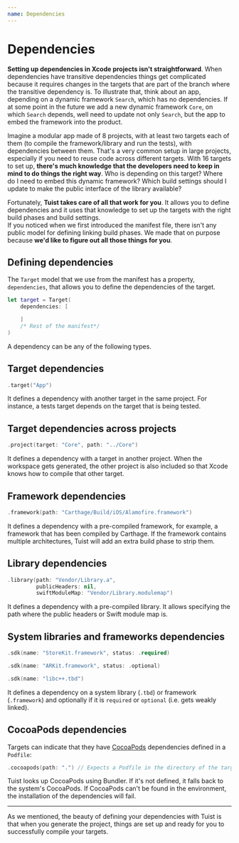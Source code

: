 ```yaml
---
name: Dependencies
---
```



# Dependencies

**Setting up dependencies in Xcode projects isn't straightforward**. When dependencies have transitive dependencies things get complicated because it requires changes in the targets that are part of the branch where the transitive dependency is. To illustrate that, think about an app, depending on a dynamic framework `Search`, which has no dependencies. If at some point in the future we add a new dynamic framework `Core`, on which `Search` depends, well need to update not only `Search`, but the app to embed the framework into the product.

Imagine a modular app made of 8 projects, with at least two targets each of them \(to compile the framework/library and run the tests\), with dependencies between them. That's a very common setup in large projects, especially if you need to reuse code across different targets. With 16 targets to set up, **there's much knowledge that the developers need to keep in mind to do things the right way**. Who is depending on this target? Where do I need to embed this dynamic framework? Which build settings should I update to make the public interface of the library available?

Fortunately, **Tuist takes care of all that work for you**. It allows you to define dependencies and it uses that knowledge to set up the targets with the right build phases and build settings.  
If you noticed when we first introduced the manifest file, there isn't any public model for defining linking build phases. We made that on purpose because **we'd like to figure out all those things for you**.

## Defining dependencies

The `Target` model that we use from the manifest has a property, `dependencies`, that allows you to define the dependencies of the target.

```swift
let target = Target(
    dependencies: [

    ]
    /* Rest of the manifest*/
)
```

A dependency can be any of the following types.

## Target dependencies

```swift
.target("App")
```

It defines a dependency with another target in the same project. For instance, a tests target depends on the target that is being tested.

## Target dependencies across projects

```swift
.project(target: "Core", path: "../Core")
```

It defines a dependency with a target in another project. When the workspace gets generated, the other project is also included so that Xcode knows how to compile that other target.

## Framework dependencies

```swift
.framework(path: "Carthage/Build/iOS/Alamofire.framework")
```

It defines a dependency with a pre-compiled framework, for example, a framework that has been compiled by Carthage. If the framework contains multiple architectures, Tuist will add an extra build phase to strip them.

## Library dependencies

```swift
.library(path: "Vendor/Library.a",
         publicHeaders: nil,
         swiftModuleMap: "Vendor/Library.modulemap")
```

It defines a dependency with a pre-compiled library. It allows specifying the path where the public headers or Swift module map is.

## System libraries and frameworks dependencies

```swift
.sdk(name: "StoreKit.framework", status: .required)
```

```swift
.sdk(name: "ARKit.framework", status: .optional)
```

```swift
.sdk(name: "libc++.tbd")
```

It defines a dependency on a system library (`.tbd`) or framework (`.framework`) and optionally if it is `required` or `optional` (i.e. gets weakly linked).

## CocoaPods dependencies

Targets can indicate that they have [CocoaPods](https://cocoapods.org) dependencies defined in a `Podfile`:

```swift
.cocoapods(path: ".") // Expects a Podfile in the directory of the target's project
```

Tuist looks up CocoaPods using Bundler. If it's not defined, it falls back to the system's CocoaPods. If CocoaPods can't be found in the environment, the installation of the dependencies will fail.

<Message
  info
  title="Repository update"
  description="The underlying 'pod install' is executed with the '--update-repo' argument to ensure the local repository of pod specs is up to date."
/>
<Message
  warning
  title="Podfile validation"
  description="Tuist does not parse the CocoaPods dependency graph nor runs any validation. It's the user responsibility ensure the right format of the 'Podfile'."
/>

---

As we mentioned, the beauty of defining your dependencies with Tuist is that when you generate the project, things are set up and ready for you to successfully compile your targets.

```

```
